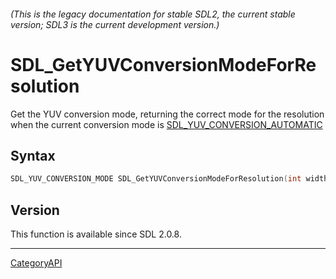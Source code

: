 ====== (This is the legacy documentation for stable SDL2, the current stable version; SDL3 is the current development version.) ======
= SDL_GetYUVConversionModeForResolution =

Get the YUV conversion mode, returning the correct mode for the resolution when the current conversion mode is [[SDL_YUV_CONVERSION_AUTOMATIC]] 

== Syntax ==

<syntaxhighlight lang='c'>
SDL_YUV_CONVERSION_MODE SDL_GetYUVConversionModeForResolution(int width, int height);
</syntaxhighlight>

== Version ==

This function is available since SDL 2.0.8.

----
[[CategoryAPI]]


